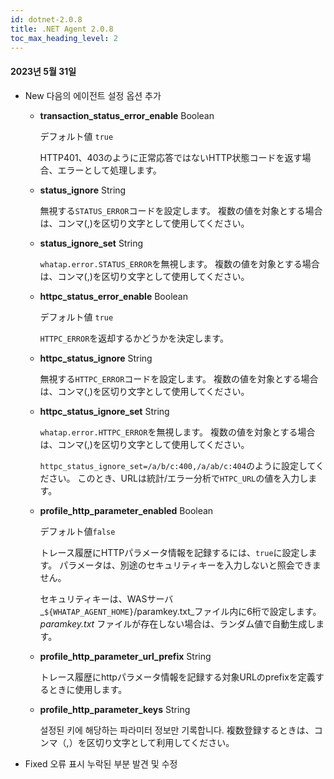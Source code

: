 ```yaml
---
id: dotnet-2.0.8
title: .NET Agent 2.0.8
toc_max_heading_level: 2
---
```


#### 2023년 5월 31일

-   <Status>New</Status> 다음의 에이전트 설정 옵션 추가

    -   **transaction_status_error_enable** <span class='type'>Boolean</span>

        デフォルト値 `true`

        HTTP401、403のように正常応答ではないHTTP状態コードを返す場合、エラーとして処理します。

    -   **status_ignore** <span class='type'>String</span>

        無視する`STATUS_ERROR`コードを設定します。 複数の値を対象とする場合は、コンマ(,)を区切り文字として使用してください。

    -   **status_ignore_set** <span class='type'>String</span>

        `whatap.error.STATUS_ERROR`を無視します。 複数の値を対象とする場合は、コンマ(,)を区切り文字として使用してください。

    -   **httpc_status_error_enable** <span class='type'>Boolean</span>

        デフォルト値 `true`

        `HTTPC_ERROR`を返却するかどうかを決定します。

    -   **httpc_status_ignore** <span class='type'>String</span>

        無視する`HTTPC_ERROR`コードを設定します。 複数の値を対象とする場合は、コンマ(,)を区切り文字として使用してください。

    -   **httpc_status_ignore_set** <span class='type'>String</span>

        `whatap.error.HTTPC_ERROR`を無視します。 複数の値を対象とする場合は、コンマ(,)を区切り文字として使用してください。

        `httpc_status_ignore_set=/a/b/c:400,/a/ab/c:404`のように設定してください。 このとき、URLは統計/エラー分析で`HTPC_URL`の値を入力します。

    -   **profile_http_parameter_enabled** <span class='type'>Boolean</span>

        デフォルト値`false`

        トレース履歴にHTTPパラメータ情報を記録するには、`true`に設定します。 パラメータは、別途のセキュリティキーを入力しないと照会できません。   

        セキュリティキーは、WASサーバ _`${WHATAP_AGENT_HOME}`/paramkey.txt_ファイル内に6桁で設定します。 _paramkey.txt_ ファイルが存在しない場合は、ランダム値で自動生成します。

    -   **profile_http_parameter_url_prefix** <span class='type'>String</span>

        トレース履歴にhttpパラメータ情報を記録する対象URLのprefixを定義するときに使用します。

    -   **profile_http_parameter_keys** <span class='type'>String</span>

        설정된 키에 해당하는 파라미터 정보만 기록합니다. 複数登録するときは、コンマ（,）を区切り文字として利用してください。

-   <Status>Fixed</Status> 오류 표시 누락된 부분 발견 및 수정
